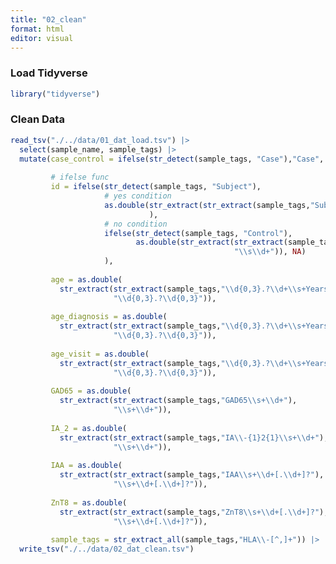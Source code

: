 ```yaml
---
title: "02_clean"
format: html
editor: visual
---
```


### Load Tidyverse

```r
library("tidyverse")
```

### Clean Data

```r
read_tsv("./../data/01_dat_load.tsv") |>
  select(sample_name, sample_tags) |>
  mutate(case_control = ifelse(str_detect(sample_tags, "Case"),"Case", "Control"),
         
         # ifelse func
         id = ifelse(str_detect(sample_tags, "Subject"),
                     # yes condition
                     as.double(str_extract(str_extract(sample_tags,"Subject[^,]+"),"\\s\\d+")
                               ),
                     # no condition
                     ifelse(str_detect(sample_tags, "Control"),
                            as.double(str_extract(str_extract(sample_tags,"Control[^,]+"),
                                                  "\\s\\d+")), NA)
                     ),
         
         age = as.double(
           str_extract(str_extract(sample_tags,"\\d{0,3}.?\\d+\\s+Years\\s{0}"),
                       "\\d{0,3}.?\\d{0,3}")),
         
         age_diagnosis = as.double(
           str_extract(str_extract(sample_tags,"\\d{0,3}.?\\d+\\s+Years\\s{1}at\\sdiagnosis"),
                       "\\d{0,3}.?\\d{0,3}")),
         
         age_visit = as.double(
           str_extract(str_extract(sample_tags,"\\d{0,3}.?\\d+\\s+Years\\s{1}at\\svisit"),
                       "\\d{0,3}.?\\d{0,3}")),
         
         GAD65 = as.double(
           str_extract(str_extract(sample_tags,"GAD65\\s+\\d+"),
                       "\\s+\\d+")),
         
         IA_2 = as.double(
           str_extract(str_extract(sample_tags,"IA\\-{1}2{1}\\s+\\d+"),
                       "\\s+\\d+")),
         
         IAA = as.double(
           str_extract(str_extract(sample_tags,"IAA\\s+\\d+[.\\d+]?"),
                       "\\s+\\d+[.\\d+]?")),
         
         ZnT8 = as.double(
           str_extract(str_extract(sample_tags,"ZnT8\\s+\\d+[.\\d+]?"),
                       "\\s+\\d+[.\\d+]?")),
         
         sample_tags = str_extract_all(sample_tags,"HLA\\-[^,]+")) |>
  write_tsv("./../data/02_dat_clean.tsv")
```
